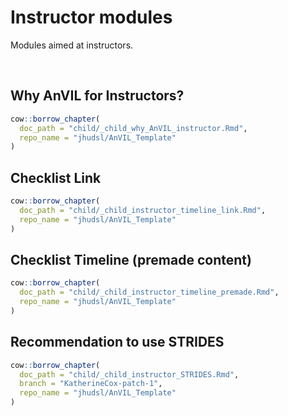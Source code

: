 # Instructor modules

Modules aimed at instructors.
 
<br>
 
## Why AnVIL for Instructors?

:::: {.borrowed_chunk}
```r
cow::borrow_chapter(
  doc_path = "child/_child_why_AnVIL_instructor.Rmd",
  repo_name = "jhudsl/AnVIL_Template"
)
```
::::

## Checklist Link

:::: {.borrowed_chunk}
```r
cow::borrow_chapter(
  doc_path = "child/_child_instructor_timeline_link.Rmd",
  repo_name = "jhudsl/AnVIL_Template"
)
```
::::

## Checklist Timeline (premade content)

:::: {.borrowed_chunk}
```r
cow::borrow_chapter(
  doc_path = "child/_child_instructor_timeline_premade.Rmd",
  repo_name = "jhudsl/AnVIL_Template"
)
```
::::

## Recommendation to use STRIDES

:::: {.borrowed_chunk}
```r
cow::borrow_chapter(
  doc_path = "child/_child_instructor_STRIDES.Rmd",
  branch = "KatherineCox-patch-1",
  repo_name = "jhudsl/AnVIL_Template"
)
```
::::

